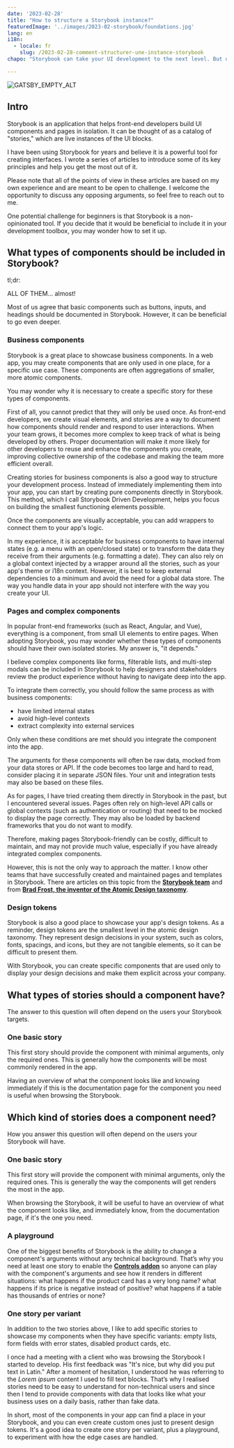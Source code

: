 ```yaml
---
date: '2023-02-28'
title: "How to structure a Storybook instance?"
featuredImage: '../images/2023-02-storybook/foundations.jpg'
lang: en
i18n:
  - locale: fr
    slug: /2023-02-28-comment-structurer-une-instance-storybook
chapo: "Storybook can take your UI development to the next level. But despite its power, some frontend teams are still hesitant to integrate it into their workflow. In this series of articles, we'll explore how to setup Storybok so it can help you to achieve your business goals faster."

---
```


<Image align="right" caption="Photo by Ivan Bandura">

![GATSBY_EMPTY_ALT](../images/2023-02-storybook/foundations.jpg)

</Image>

## Intro

Storybook is an application that helps front-end developers build UI components and pages in isolation. It can be thought of as a catalog of "stories," which are live instances of the UI blocks.

I have been using Storybook for years and believe it is a powerful tool for creating interfaces. I wrote a series of articles to introduce some of its key principles and help you get the most out of it.

Please note that all of the points of view in these articles are based on my own experience and are meant to be open to challenge. I welcome the opportunity to discuss any opposing arguments, so feel free to reach out to me.

One potential challenge for beginners is that Storybook is a non-opinionated tool. If you decide that it would be beneficial to include it in your development toolbox, you may wonder how to set it up.

## What types of components should be included in Storybook?

tl;dr:

ALL OF THEM… almost!

Most of us agree that basic components such as buttons, inputs, and headings should be documented in Storybook. However, it can be beneficial to go even deeper.

### **Business components**

Storybook is a great place to showcase business components. In a web app, you may create components that are only used in one place, for a specific use case. These components are often aggregations of smaller, more atomic components.

You may wonder why it is necessary to create a specific story for these types of components.

First of all, you cannot predict that they will only be used once. As front-end developers, we create visual elements, and stories are a way to document how components should render and respond to user interactions. When your team grows, it becomes more complex to keep track of what is being developed by others. Proper documentation will make it more likely for other developers to reuse and enhance the components you create, improving collective ownership of the codebase and making the team more efficient overall.

Creating stories for business components is also a good way to structure your development process. Instead of immediately implementing them into your app, you can start by creating pure components directly in Storybook. This method, which I call Storybook Driven Development, helps you focus on building the smallest functioning elements possible.

Once the components are visually acceptable, you can add wrappers to connect them to your app's logic.

In my experience, it is acceptable for business components to have internal states (e.g. a menu with an open/closed state) or to transform the data they receive from their arguments (e.g. formatting a date). They can also rely on a global context injected by a wrapper around all the stories, such as your app's theme or i18n context. However, it is best to keep external dependencies to a minimum and avoid the need for a global data store. The way you handle data in your app should not interfere with the way you create your UI.

### Pages and complex components

In popular front-end frameworks (such as React, Angular, and Vue), everything is a component, from small UI elements to entire pages. When adopting Storybook, you may wonder whether these types of components should have their own isolated stories. My answer is, "it depends."

I believe complex components like forms, filterable lists, and multi-step modals can be included in Storybook to help designers and stakeholders review the product experience without having to navigate deep into the app.

To integrate them correctly, you should follow the same process as with business components:

- have limited internal states
- avoid high-level contexts
- extract complexity into external services

Only when these conditions are met should you integrate the component into the app.

The arguments for these components will often be raw data, mocked from your data stores or API. If the code becomes too large and hard to read, consider placing it in separate JSON files. Your unit and integration tests may also be based on these files.

As for pages, I have tried creating them directly in Storybook in the past, but I encountered several issues. Pages often rely on high-level API calls or global contexts (such as authentication or routing) that need to be mocked to display the page correctly. They may also be loaded by backend frameworks that you do not want to modify.

Therefore, making pages Storybook-friendly can be costly, difficult to maintain, and may not provide much value, especially if you have already integrated complex components.

However, this is not the only way to approach the matter. I know other teams that have successfully created and maintained pages and templates in Storybook. There are articles on this topic from the **[Storybook team](https://storybook.js.org/docs/react/writing-stories/build-pages-with-storybook)** and from **[Brad Frost, the inventor of the Atomic Design taxonomy](https://bradfrost.com/blog/post/atomic-design-and-storybook/)**.

### Design tokens

Storybook is also a good place to showcase your app's design tokens. As a reminder, design tokens are the smallest level in the atomic design taxonomy. They represent design decisions in your system, such as colors, fonts, spacings, and icons, but they are not tangible elements, so it can be difficult to present them.

With Storybook, you can create specific components that are used only to display your design decisions and make them explicit across your company.

## What types of stories should a component have?

The answer to this question will often depend on the users your Storybook targets.

### **One basic story**

This first story should provide the component with minimal arguments, only the required ones. This is generally how the components will be most commonly rendered in the app.

Having an overview of what the component looks like and knowing immediately if this is the documentation page for the component you need is useful when browsing the Storybook.

## Which kind of stories does a component need?

How you answer this question will often depend on the users your Storybook will have.

### One basic story

This first story will provide the component with minimal arguments, only the required ones. This is generally the way the components will get renders the most in the app.

When browsing the Storybook, it will be useful to have an overview of what the component looks like, and immediately know, from the documentation page, if it's the one you need.

### **A playground**

One of the biggest benefits of Storybook is the ability to change a component's arguments without any technical background. That’s why you need at least one story to enable the **[Controls addon](https://storybook.js.org/docs/react/essentials/controls)** so anyone can play with the component's arguments and see how it renders in different situations: what happens if the product card has a very long name? what happens if its price is negative instead of positive? what happens if a table has thousands of entries or none?

### One story per variant

In addition to the two stories above, I like to add specific stories to showcase my components when they have specific variants: empty lists, form fields with error states, disabled product cards, etc.

I once had a meeting with a client who was browsing the Storybook I started to develop. His first feedback was "It's nice, but why did you put text in Latin." After a moment of hesitation, I understood he was referring to the *Lorem ipsum* content I used to fill text blocks. That’s why I realised stories need to be easy to understand for non-technical users and since then I tend to provide components with data that looks like what your business uses on a daily basis, rather than fake data.

In short, most of the components in your app can find a place in your Storybook, and you can even create custom ones just to present design tokens. It's a good idea to create one story per variant, plus a playground, to experiment with how the edge cases are handled.